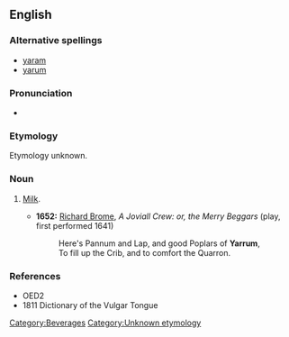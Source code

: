 ==English==
===Alternative spellings===
*[[yaram]]
*[[yarum]]
===Pronunciation===
*{{IPA|/ˈjærəm/}}
===Etymology===
Etymology unknown.
===Noun===
{{en-noun|-}}

# {{cant}} [[milk|Milk]].
#*'''1652:''' [[w:Richard Brome|Richard Brome]], ''A Joviall Crew: or, the Merry Beggars'' (play, first performed 1641)
#*:Here's Pannum and Lap, and good Poplars of '''Yarrum''',
#*:To fill up the Crib, and to comfort the Quarron.
===References===
*OED2
*1811 Dictionary of the Vulgar Tongue
[[Category:Beverages]]
[[Category:Unknown etymology]]